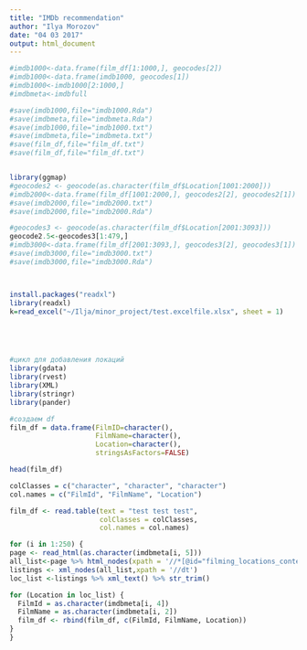 ```yaml
---
title: "IMDb recommendation"
author: "Ilya Morozov"
date: "04 03 2017"
output: html_document
---
```


```r
#imdb1000<-data.frame(film_df[1:1000,], geocodes[2])
#imdb1000<-data.frame(imdb1000, geocodes[1])
#imdb1000<-imdb1000[2:1000,]
#imdbmeta<-imdbfull

#save(imdb1000,file="imdb1000.Rda")
#save(imdbmeta,file="imdbmeta.Rda")
#save(imdb1000,file="imdb1000.txt")
#save(imdbmeta,file="imdbmeta.txt")
#save(film_df,file="film_df.txt")
#save(film_df,file="film_df.txt")


library(ggmap)
#geocodes2 <- geocode(as.character(film_df$Location[1001:2000]))
#imdb2000<-data.frame(film_df[1001:2000,], geocodes2[2], geocodes2[1])
#save(imdb2000,file="imdb2000.txt")
#save(imdb2000,file="imdb2000.Rda")

#geocodes3 <- geocode(as.character(film_df$Location[2001:3093]))
geocode2.5<-geocodes3[1:479,]
#imdb3000<-data.frame(film_df[2001:3093,], geocodes3[2], geocodes3[1])
#save(imdb3000,file="imdb3000.txt")
#save(imdb3000,file="imdb3000.Rda")



install.packages("readxl")
library(readxl)
k=read_excel("~/Ilja/minor_project/test.excelfile.xlsx", sheet = 1)





#цикл для добавления локаций
library(gdata)
library(rvest)
library(XML)
library(stringr)
library(pander)

#создаем df
film_df = data.frame(FilmID=character(),
                     FilmName=character(), 
                     Location=character(), 
                     stringsAsFactors=FALSE)

head(film_df)

colClasses = c("character", "character", "character")
col.names = c("FilmId", "FilmName", "Location")

film_df <- read.table(text = "test test test",
                      colClasses = colClasses,
                      col.names = col.names)

for (i in 1:250) {
page <- read_html(as.character(imdbmeta[i, 5]))
all_list<-page %>% html_nodes(xpath = '//*[@id="filming_locations_content"]')
listings <- xml_nodes(all_list,xpath = '//dt')
loc_list <-listings %>% xml_text() %>% str_trim()

for (Location in loc_list) {
  FilmId = as.character(imdbmeta[i, 4])
  FilmName = as.character(imdbmeta[i, 2])
  film_df <- rbind(film_df, c(FilmId, FilmName, Location))
}
}
```
